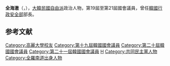 {{BLP unsourced|time=2020-07-24T13:42:22+00:00}}
{{Expand_language|ko}}
{{Infobox politician
| name           = 全海澈
| native_name    = 전해철
| image          = Minister of the Interior and Safety Jeon Hae-cheol taking a commemorative photo with the Speaker of the National Assembly.jpg
| caption        = 
| birth_date     = {{Birth date and age|1962|5|18}}
| birth_place    = {{KOR}}[[全羅南道|全羅南道]][[木浦市|木浦市]]
| residence      = {{KOR}}[[京畿道|京畿道]][[安山市|安山市]][[常綠區|常綠區]]{{tsl|ko|사동 (안산시)|四洞}}
| nationality    = {{ROK}}
| party          = {{MPK}}
| other_names    = 
| alma_mater     = [[高麗大學|高麗大學]] 
| office         = {{flagicon|South Korea}} 第19-21屆[[韓國國會|韓國國會]]議員
| term_start     = 2012年5月30日
| term_end       = 
| constituency   = [[京畿道|京畿道]][[安山市|安山市]][[常綠區|常綠區]]甲
| predecessor    = {{tsl|ko|이화수|李和洙}}
| office1        = {{ROK}}第3任[[韓國行政安全部|行政安全部]]部長
| president1     = [[文在寅|文在寅]]
| term_start1    = 2020年12月24日
| term_end1      = 2022年5月9日
| predecessor1   = {{link-ko|陳永（韓國）|진영 (정치인)|陳永}}
| successor1     = {{link-ko|李祥敏|이상민 (법조인)}}
}}

'''全海澈'''（{{kor|전해철|全海澈|Jeon Hae-cheol}}，{{bd|1962年|5月18日}}），[[大韓民國|大韓民國]][[自由派|自由派]]政治人物，第19屆至第21屆國會議員，曾任[[韓國行政安全部|韓國行政安全部]]部長。

== 参考文献 ==
<references />

{{DEFAULTSORT:Jeon Hae-cheol}}
[[Category:高麗大學校友|Category:高麗大學校友]]
[[Category:第十九屆韓國國會議員|Category:第十九屆韓國國會議員]]
[[Category:第二十屆韓國國會議員|Category:第二十屆韓國國會議員]]
[[Category:第二十一屆韓國國會議員|Category:第二十一屆韓國國會議員]]
[[Category:全姓|H]]
[[Category:共同民主黨人物|Category:共同民主黨人物]]
[[Category:全羅南道出身人物|Category:全羅南道出身人物]]